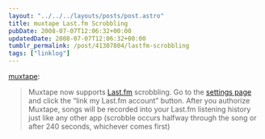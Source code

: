 ```yaml
---
layout: "../../../layouts/posts/post.astro"
title: muxtape Last.fm Scrobbling
pubDate: 2008-07-07T12:06:32+00:00
updatedDate: 2008-07-07T12:06:32+00:00
tumblr_permalink: /post/41307804/lastfm-scrobbling
tags: ["linklog"]
---
```


[muxtape][1]:

> Muxtape now supports [Last.fm][2] scrobbling. Go to the [settings page][3] and click the “link my Last.fm account” button. After you authorize Muxtape, songs will be recorded into your Last.fm listening history just like any other app (scrobble occurs halfway through the song or after 240 seconds, whichever comes first)

[1]: http://muxtape.tumblr.com/post/41303699/last-fm-scrobbling
[2]: http://www.last.fm/
[3]: http://muxtape.com/settings

